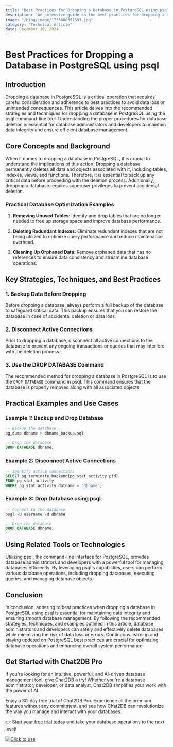 ```yaml
---
title: "Best Practices for Dropping a Database in PostgreSQL using psql"
description: "An extensive guide on the best practices for dropping a database in PostgreSQL using psql, covering key strategies, techniques, and practical examples."
image: "/blog/image/1733800357693.jpg"
category: "Technical Article"
date: December 10, 2024
---
```


# Best Practices for Dropping a Database in PostgreSQL using psql

## Introduction

Dropping a database in PostgreSQL is a critical operation that requires careful consideration and adherence to best practices to avoid data loss or unintended consequences. This article delves into the recommended strategies and techniques for dropping a database in PostgreSQL using the psql command-line tool. Understanding the proper procedures for database deletion is essential for database administrators and developers to maintain data integrity and ensure efficient database management.

## Core Concepts and Background

When it comes to dropping a database in PostgreSQL, it is crucial to understand the implications of this action. Dropping a database permanently deletes all data and objects associated with it, including tables, indexes, views, and functions. Therefore, it is essential to back up any critical data before proceeding with the deletion process. Additionally, dropping a database requires superuser privileges to prevent accidental deletion.

### Practical Database Optimization Examples

1. **Removing Unused Tables**: Identify and drop tables that are no longer needed to free up storage space and improve database performance.

2. **Deleting Redundant Indexes**: Eliminate redundant indexes that are not being utilized to optimize query performance and reduce maintenance overhead.

3. **Cleaning Up Orphaned Data**: Remove orphaned data that has no references to ensure data consistency and streamline database operations.

## Key Strategies, Techniques, and Best Practices

### 1. Backup Data Before Dropping

Before dropping a database, always perform a full backup of the database to safeguard critical data. This backup ensures that you can restore the database in case of accidental deletion or data loss.

### 2. Disconnect Active Connections

Prior to dropping a database, disconnect all active connections to the database to prevent any ongoing transactions or queries that may interfere with the deletion process.

### 3. Use the DROP DATABASE Command

The recommended method for dropping a database in PostgreSQL is to use the `DROP DATABASE` command in psql. This command ensures that the database is properly removed along with all associated objects.

## Practical Examples and Use Cases

### Example 1: Backup and Drop Database

```sql
-- Backup the database
pg_dump dbname > dbname_backup.sql

-- Drop the database
DROP DATABASE dbname;
```

### Example 2: Disconnect Active Connections

```sql
-- Identify active connections
SELECT pg_terminate_backend(pg_stat_activity.pid)
FROM pg_stat_activity
WHERE pg_stat_activity.datname = 'dbname';
```

### Example 3: Drop Database using psql

```sql
-- Connect to the database
psql -U username -d dbname

-- Drop the database
DROP DATABASE dbname;
```

## Using Related Tools or Technologies

Utilizing psql, the command-line interface for PostgreSQL, provides database administrators and developers with a powerful tool for managing databases efficiently. By leveraging psql's capabilities, users can perform various database operations, including dropping databases, executing queries, and managing database objects.

## Conclusion

In conclusion, adhering to best practices when dropping a database in PostgreSQL using psql is essential for maintaining data integrity and ensuring smooth database management. By following the recommended strategies, techniques, and examples outlined in this article, database administrators and developers can safely and effectively delete databases while minimizing the risk of data loss or errors. Continuous learning and staying updated on PostgreSQL best practices are crucial for optimizing database operations and enhancing overall system performance.

## Get Started with Chat2DB Pro

If you're looking for an intuitive, powerful, and AI-driven database management tool, give Chat2DB a try! Whether you're a database administrator, developer, or data analyst, Chat2DB simplifies your work with the power of AI.

Enjoy a 30-day free trial of Chat2DB Pro. Experience all the premium features without any commitment, and see how Chat2DB can revolutionize the way you manage and interact with your databases.

👉 [Start your free trial today](https://chat2db.ai/pricing) and take your database operations to the next level!


[![Click to use](/image/blog/bg/chat2db.jpg)](https://chat2db.ai/)
